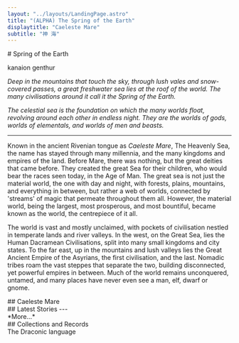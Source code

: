 ```yaml
---
layout: "../layouts/LandingPage.astro"
title: "(ALPHA) The Spring of the Earth"
displaytitle: "Caeleste Mare"
subtitle: "神 海"
---
```


<ColourBand>
# Spring of the Earth

<p class="subtitle">
    <Drac>kanaion genthur</Drac>
</p>

</ColourBand>

<CBox>

*Deep in the mountains that touch the sky, through lush vales and snow-covered passes, a great freshwater sea lies at the roof of the world. The many civilisations around it call it the Spring of the Earth.*

*The celestial sea is the foundation on which the many worlds float, revolving around each other in endless night. They are the worlds of gods, worlds of elementals, and worlds of men and beasts.*

---

Known in the ancient Rivenian tongue as *Caeleste Mare*, The Heavenly Sea, the name has stayed through many millennia, and the many kingdoms and empires of the land. Before Mare, there was nothing, but the great deities that came before. They created the great Sea for their children, who would bear the races seen today, in the Age of Man. The great sea is not just the material world, the one with day and night, with forests, plains, mountains, and everything in between, but rather a web of worlds, connected by 'streams' of magic that permeate throughout them all. However, the material world, being the largest, most prosperous, and most bountiful, became known as the world, the centrepiece of it all.

The world is vast and mostly unclaimed, with pockets of civilisation nestled in temperate lands and river valleys. In the west, on the Great Sea, lies the Human Dacramean Civilisations, split into many small kingdoms and city states. To the far east, up in the mountains and lush valleys lies the Great Ancient Empire of the Asyrians, the first civilisation, and the last. Nomadic tribes roam the vast steppes that separate the two, building disconnected, yet powerful empires in between. Much of the world remains unconquered, untamed, and many places have never even see a man, elf, dwarf or gnome.

</CBox>

<ColourBand>
## Caeleste Mare
</ColourBand>

<CBox>

<div class="twocol">
    <PictureArticleLink name="Pantheon of the Gods"
                        href="gods/"
                        img="/images/small/pantheon.webp"
                        imgAlt="A statue standing amidst ancient ruins" 
                        />
    <PictureArticleLink name="The Many Planes"
                        href="planes/"
                        img="/images/small/planes.webp"
                        imgAlt="A World Tree" 
                        />
    <PictureArticleLink name="The Material Plane"
                        href="material/"
                        img="/images/small/material.webp"
                        imgAlt="A white castle by a lake in a verdant valley, a dragon flying overhead" 
                        />
</div>

</CBox>

<ColourBand>
## Latest Stories
</ColourBand>

<FrontPageBlogStories/>
<CBox>
---
</CBox>
<CBox wide>
    <div class="threecol">
        <div></div>
        <CMButton href="stories">*More...*</CMButton>
        <div></div>
    </div>
</CBox>

<ColourBand>
## Collections and Records
</ColourBand>

<CBox>
    <div class="twocol">
        <CMButton>
            The Draconic language
        </CMButton>
    </div>
</CBox>
